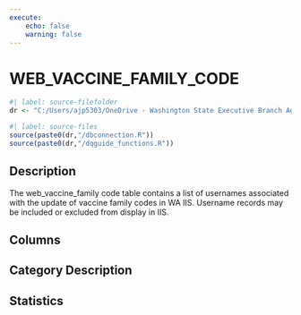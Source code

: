 ```yaml
---
execute:
    echo: false
    warning: false
---
```


# WEB_VACCINE_FAMILY_CODE {.unnumbered}

```r
#| label: source-filefolder
dr <- "C:/Users/ajp5303/OneDrive - Washington State Executive Branch Agencies/source_scripts"
```

```r
#| label: source-files
source(paste0(dr,"/dbconnection.R"))
source(paste0(dr,"/dqguide_functions.R"))
```

## Description

The web_vaccine_family code table contains a list of usernames associated with the update of vaccine family codes in WA IIS. Username records may be included or excluded from display in IIS.

## Columns

## Category Description

## Statistics
